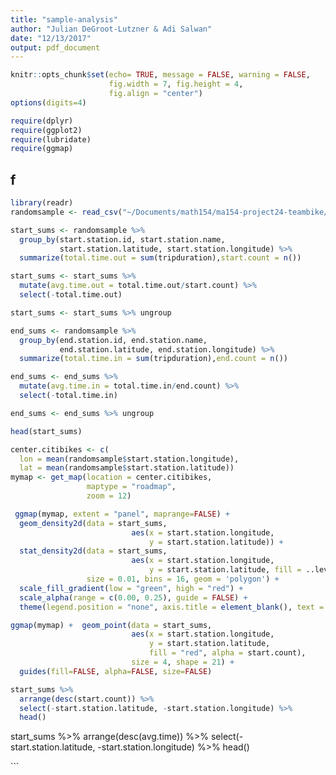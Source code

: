 ```yaml
---
title: "sample-analysis"
author: "Julian DeGroot-Lutzner & Adi Salwan"
date: "12/13/2017"
output: pdf_document
---
```


```r
knitr::opts_chunk$set(echo= TRUE, message = FALSE, warning = FALSE,
                      fig.width = 7, fig.height = 4,
                      fig.align = "center")
options(digits=4)

require(dplyr)
require(ggplot2)
require(lubridate)
require(ggmap)

```
## f
```r
library(readr)
randomsample <- read_csv("~/Documents/math154/ma154-project24-teambike/final_project/randomsample.csv")
```


```r
start_sums <- randomsample %>%
  group_by(start.station.id, start.station.name,
           start.station.latitude, start.station.longitude) %>%
  summarize(total.time.out = sum(tripduration),start.count = n())

start_sums <- start_sums %>% 
  mutate(avg.time.out = total.time.out/start.count) %>%
  select(-total.time.out)

start_sums <- start_sums %>% ungroup
```

```r
end_sums <- randomsample %>%
  group_by(end.station.id, end.station.name,
           end.station.latitude, end.station.longitude) %>%
  summarize(total.time.in = sum(tripduration),end.count = n())

end_sums <- end_sums %>% 
  mutate(avg.time.in = total.time.in/end.count) %>%
  select(-total.time.in)

end_sums <- end_sums %>% ungroup
```



```r
head(start_sums)
```

```r
center.citibikes <- c(
  lon = mean(randomsample$start.station.longitude),
  lat = mean(randomsample$start.station.latitude))
mymap <- get_map(location = center.citibikes,
                 maptype = "roadmap",
                 zoom = 12)
```

```r
 ggmap(mymap, extent = "panel", maprange=FALSE) +
  geom_density2d(data = start_sums, 
                           aes(x = start.station.longitude,
                               y = start.station.latitude)) +
  stat_density2d(data = start_sums, 
                           aes(x = start.station.longitude,
                               y = start.station.latitude, fill = ..level.., alpha = ..level..),
                 size = 0.01, bins = 16, geom = 'polygon') +
  scale_fill_gradient(low = "green", high = "red") +
  scale_alpha(range = c(0.00, 0.25), guide = FALSE) +
  theme(legend.position = "none", axis.title = element_blank(), text = element_text(size = 12))
```


```r
ggmap(mymap) +  geom_point(data = start_sums, 
                           aes(x = start.station.longitude,
                               y = start.station.latitude,
                               fill = "red", alpha = start.count),
                           size = 4, shape = 21) +
  guides(fill=FALSE, alpha=FALSE, size=FALSE)
```


```r
start_sums %>% 
  arrange(desc(start.count)) %>%
  select(-start.station.latitude, -start.station.longitude) %>%
  head()
```
start_sums %>% 
  arrange(desc(avg.time)) %>%
  select(-start.station.latitude, -start.station.longitude) %>%
  head()

```